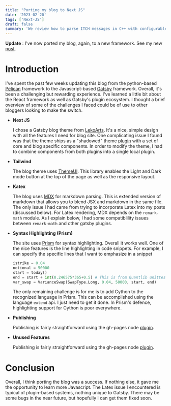 ```yaml
---
title: "Porting my blog to Next JS"
date: '2023-02-20'
tags: ['Next-JS']
draft: false
summary: 'We review how to parse ITCH messages in C++ with configurable code'
---
```



**Update** : I've now ported my blog, again, to a new framework.  See my new [post](next-blog-implementation).

# Introduction

I've spent the past few weeks updating this blog from the python-based [Pelican](https://blog.getpelican.com/) framework to the Javascript-based [Gatsby](https://www.gatsbyjs.com/) framework.
Overall, it's been a challenging but rewarding experience.  I've learned a little bit about the React framework as well as Gatsby's plugin
ecosystem.  I thought a brief overview of some of the challenges I faced could be of use to other bloggers looking to make the switch.

- **Next JS**
  
  I chose a Gatsby blog theme from [LekoArts](https://www.gatsbyjs.com/starters/LekoArts/gatsby-starter-minimal-blog/). It's a nice, simple design with all the features I need for blog site. One complicating issue I found was that the theme ships as a 
  "shadowed" theme [plugin](https://www.gatsbyjs.com/blog/2019-04-29-component-shadowing/) with a set of core and blog specific components.  In order to modify the theme, I had to combine components from both plugins into a single local plugin.

- **Tailwind**
  
  The blog theme uses [ThemeUI](https://theme-ui.com/home/).  This library enables the Light and Dark mode button at the top of the page as well as the responsive layout.

- **Katex**
  
  The blog uses [MDX](https://mdxjs.com/) for markdown parsing. This is extended version of markdown that allows you to blend JSX and markdown in the same file.  The only issue I had came from trying to incorporate Latex into my posts (discussed below).  For Latex rendering, MDX depends on the `remark-math` module.  As I explain below, I had some compatiblility issues
  between `remark-math` and other gatsby plugins.     

- **Syntax Highlighting (Prism)**
  
  The site uses [Prism](https://prismjs.com/) for syntax highlighting. Overall it works well. One of the nice features is the line highlighting in code snippets.  For example, I can specify the specific lines that I want to emphasize in a snippet

  ```python {2,4}
  istrike = 0.04
  notional = 50000
  start = today()
  end = start + int(0.246575*365+0.5) # This is from Quantlib unittest
  var_swap = VarianceSwap(SwapType.Long, 0.04, 50000, start, end)
  ```

  The only remaining challenge is for me is to add Cython to the recognized language in Prism.  This can be accomplished using the language `extend` api.  I just need to get it done.  In Prism's defence, highlighting support for Cython is poor everywhere.

- **Publishing**
  
  Publishing is fairly straightforward using the gh-pages node [plugin](https://github.com/gatsbyjs/gatsby-ru/blob/master/docs/docs/how-gatsby-works-with-github-pages.md).

- **Unused Features**
  
  Publishing is fairly straightforward using the gh-pages node [plugin](https://github.com/gatsbyjs/gatsby-ru/blob/master/docs/docs/how-gatsby-works-with-github-pages.md).

# Conclusion

Overall, I think porting the blog was a success. If nothing else, it gave me the opportunity to learn more Javascript.  The Latex issue I encountered is typical of plugin-based systems, nothing unique to Gatsby.  There may be some bugs in the near future, but hopefully I can get them fixed soon.